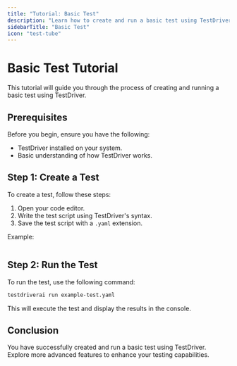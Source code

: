 ```yaml
---
title: "Tutorial: Basic Test"
description: "Learn how to create and run a basic test using TestDriver."
sidebarTitle: "Basic Test"
icon: "test-tube"
---
```


# Basic Test Tutorial

This tutorial will guide you through the process of creating and running a basic test using TestDriver.

## Prerequisites

Before you begin, ensure you have the following:
- TestDriver installed on your system.
- Basic understanding of how TestDriver works.

## Step 1: Create a Test

To create a test, follow these steps:
1. Open your code editor.
2. Write the test script using TestDriver's syntax.
3. Save the test script with a `.yaml` extension.

Example:
```yaml


```

## Step 2: Run the Test

To run the test, use the following command:
```bash
testdriverai run example-test.yaml
```

This will execute the test and display the results in the console.

## Conclusion

You have successfully created and run a basic test using TestDriver. Explore more advanced features to enhance your testing capabilities.
